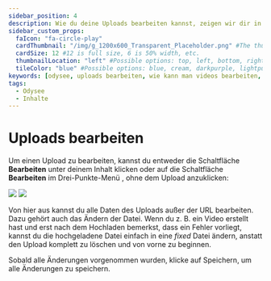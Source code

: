 ---
sidebar_position: 4
description: Wie du deine Uploads bearbeiten kannst, zeigen wir dir in diesem Abschnitt.
sidebar_custom_props:
  faIcon: "fa-circle-play"
  cardThumbnail: "/img/g_1200x600_Transparent_Placeholder.png" #The thumbnail on the category card.
  cardSize: 12 #12 is full size, 6 is 50% width, etc.
  thumbnailLocation: "left" #Possible options: top, left, bottom, right, none
  tileColor: "blue" #Possible options: blue, cream, darkpurple, lightpurple, mauve, orange, pink, none
keywords: [odysee, uploads bearbeiten, wie kann man videos bearbeiten, wo kann ich videos bearbeiten, wo bearbeitet man videos auf odysee, odysee videos bearbeiten, inhalte auf odysee bearbeiten, wo bearbeitet man inhalte auf odysee]
tags:
  - Odysee
  - Inhalte
---

# Uploads bearbeiten

Um einen Upload zu bearbeiten, kannst du entweder die Schaltfläche **<OdyseeIcon type="edit"/> Bearbeiten** unter deinem Inhalt klicken oder auf die Schaltfläche **<OdyseeIcon type="edit"/> Bearbeiten** im Drei-Punkte-Menü <OdyseeIcon type="morevertical"/>, ohne dem Upload anzuklicken:

<Image src="/img/de/more_vertical_card_edit_light.png#light" />
<Image src="/img/de/more_vertical_card_edit_dark.png#dark" />

Von hier aus kannst du alle Daten des Uploads außer der URL bearbeiten. Dazu gehört auch das Ändern der Datei. Wenn du z. B. ein Video erstellt hast und erst nach dem Hochladen bemerkst, dass ein Fehler vorliegt, kannst du die hochgeladene Datei einfach in eine *fixed* Datei ändern, anstatt den Upload komplett zu löschen und von vorne zu beginnen.

Sobald alle Änderungen vorgenommen wurden, klicke auf <PrimaryOdyseeButton>Speichern</PrimaryOdyseeButton>, um alle Änderungen zu speichern. 
